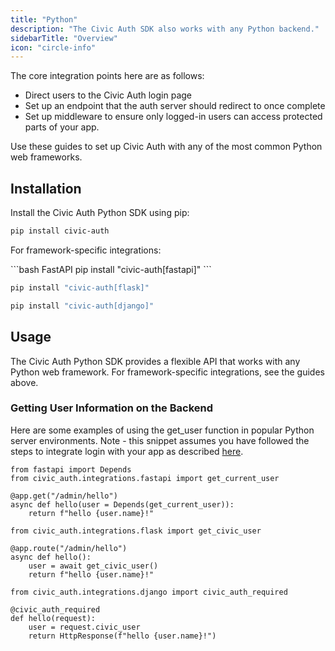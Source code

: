 ```yaml
---
title: "Python"
description: "The Civic Auth SDK also works with any Python backend."
sidebarTitle: "Overview"
icon: "circle-info"
---
```


The core integration points here are as follows:

- Direct users to the Civic Auth login page
- Set up an endpoint that the auth server should redirect to once complete
- Set up middleware to ensure only logged-in users can access protected parts of your app.

Use these guides to set up Civic Auth with any of the most common Python web frameworks.

<CardGroup cols={3}>
  <Card title="FastAPI" href="/integration/python/fastapi" img="/images/auth/integration/fastapi.png">
    
  </Card>
  <Card title="Flask" href="/integration/python/flask" img="/images/auth/integration/flask.png">
    
  </Card>
  <Card title="Django" href="/integration/python/django" img="/images/auth/integration/django.png">
    
  </Card>
</CardGroup>

## Installation

Install the Civic Auth Python SDK using pip:

```bash
pip install civic-auth
```

For framework-specific integrations:

<CodeGroup>
```bash FastAPI
pip install "civic-auth[fastapi]"
```

```bash Flask
pip install "civic-auth[flask]"
```

```bash Django
pip install "civic-auth[django]"
```
</CodeGroup>

## Usage

The Civic Auth Python SDK provides a flexible API that works with any Python web framework. For framework-specific integrations, see the guides above.

### Getting User Information on the Backend

Here are some examples of using the get_user function in popular Python server environments. Note - this snippet assumes you have followed the steps to integrate login with your app as described [here](/integration/python).

<CodeGroup>

```fastapi FastAPI
from fastapi import Depends
from civic_auth.integrations.fastapi import get_current_user

@app.get("/admin/hello")
async def hello(user = Depends(get_current_user)):
    return f"hello {user.name}!"
```


```flask Flask
from civic_auth.integrations.flask import get_civic_user

@app.route("/admin/hello")
async def hello():
    user = await get_civic_user()
    return f"hello {user.name}!"
```


```django Django
from civic_auth.integrations.django import civic_auth_required

@civic_auth_required
def hello(request):
    user = request.civic_user
    return HttpResponse(f"hello {user.name}!")
```

</CodeGroup>
